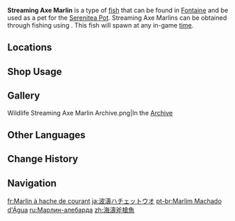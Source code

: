 {{About|the fish|the [[furnishing]]|Ornamental Streaming Axe Marlin}}
{{Item Infobox
|id           = 131029
|image        = Item Streaming Axe Marlin.png
|type         = Fish
|invCategory  = Materials
|lbFamily     = Fish
|lbGroup      = Axe Marlins
|lbType       = Wildlife
|bait         = Sugardew Bait
|location     = Multiple locations
|quality      = 3
|description  = A fish with unique morphology and Fontaine's cousin to the butterfly fish. This fish has a broad skeleton and a unique curved body. Legend has it that the first fishermen to catch this fish had their rods tilted at the end of the tail fin and found that the two, when combined, resemble a polearm, hence giving rise to the name "Axe Marlin." This name has made much more of an impression than its scientific name, the "Anchor Hook Butterfly," and it is thus colloquially used amongst most people.<br>It is said that these sea-blue Axe Marlins were a special type that migrated from [[Sumeru]] to Fontaine. Compared to their more mild-tempered cousins in Sumeru, Streaming Axe Marlins are tougher and can survive in far more inhospitable environments. They are also known to travel extremely long distances, comparable even to those covered by some merchant vessels. As a result, some sailors see them as an emblem of courage and patience.
|source1      = [[Fishing]]
}}
'''Streaming Axe Marlin''' is a type of [[fish]] that can be found in [[Fontaine]] and be used as a pet for the [[Serenitea Pot]]. Streaming Axe Marlins can be obtained through fishing using {{Item|Sugardew Bait|20}}. This fish will spawn at any in-game [[time]].

==Locations==
{{Main|Fishing Points}}
{{Fishing Points by Category Table|fish=1}}

==Shop Usage==
{{Shop Usage}}

==Gallery==
<gallery>
Wildlife Streaming Axe Marlin Archive.png|In the [[Archive]]
</gallery>

==Other Languages==
{{Other Languages
|en      = Streaming Axe Marlin
|zhs     = 海涛斧枪鱼
|zhs_rm  = 
|zht     = 海濤斧槍魚
|zht_rm  = 
|zh_tl   = 
|ja      = 波濤ハチェットウオ
|ja_rm   = Hatou Hachettouo
|ja_tl   = 
|ko      = 파도 미늘창 물고기
|ko_rm   = 
|ko_tl   = 
|es      = Pez olalabarda
|es_tl   = Halberd Wave Fish
|fr      = Marlin à hache de courant
|fr_tl   = Current-Axe Marlin
|ru      = Марлин-алебарда
|ru_tl   = Halberd Marlin
|th      = Streaming Axe Marlin
|vi      = Cá Rìu Vượt Sóng
|vi_tl   = 
|de      = Wellenblau-Axt-Marlin
|de_tl   = Bluewave Axe Marlin
|id      = Streaming Axe Marlin
|pt      = Marlim Machado d'Água
|pt_tl   = 
|tr      = Dalgacı Balta Balığı
|tr_tl   = Wavemaker Hatchetfish
|it      = Pesce mezzaluna fluente
|it_tl   = 
}}

==Change History==
{{Change History|4.0}}

==Navigation==
{{Material Navbox|type=Fishing Materials|state=collapsed}}
{{Wildlife Navbox}}

[[fr:Marlin à hache de courant]]
[[ja:波濤ハチェットウオ]]
[[pt-br:Marlim Machado d'Água]]
[[ru:Марлин-алебарда]]
[[zh:海濤斧槍魚]]